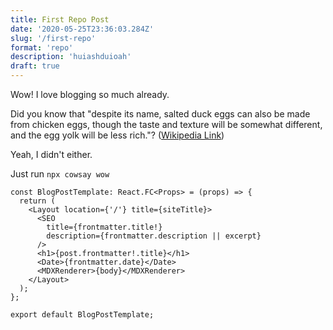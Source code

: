 ```yaml
---
title: First Repo Post
date: '2020-05-25T23:36:03.284Z'
slug: '/first-repo'
format: 'repo'
description: 'huiashduioah'
draft: true
---
```


Wow! I love blogging so much already.

Did you know that "despite its name, salted duck eggs can also be made from
chicken eggs, though the taste and texture will be somewhat different, and the
egg yolk will be less rich."?
([Wikipedia Link](http://en.wikipedia.org/wiki/Salted_duck_egg))

Yeah, I didn't either.

Just run `npx cowsay wow`

```tsx
const BlogPostTemplate: React.FC<Props> = (props) => {
  return (
    <Layout location={'/'} title={siteTitle}>
      <SEO
        title={frontmatter.title!}
        description={frontmatter.description || excerpt}
      />
      <h1>{post.frontmatter!.title}</h1>
      <Date>{frontmatter.date}</Date>
      <MDXRenderer>{body}</MDXRenderer>
    </Layout>
  );
};

export default BlogPostTemplate;
```
